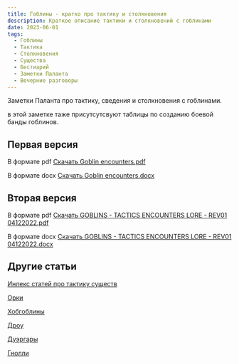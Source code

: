 ```yaml
---
title: Гоблины - кратко про тактику и столкновения
description: Краткое описание тактики и столкновений с гоблинами
date: 2023-06-01
tags:
  - Гоблины
  - Тактика
  - Столкновения
  - Существа
  - Бестиарий
  - Заметки Паланта
  - Вечерние разговоры
---
```


Заметки Паланта про тактику, сведения и столкновения с гоблинами.

в этой заметке таже присутсутсвуют таблицы по созданию боевой банды гоблинов.

## Первая версия

В формате pdf [Скачать Goblin encounters.pdf](files/downloads/Goblin%20encounters.pdf)

В формате docx [Скачать Goblin encounters.docx](/files/downloads/Goblin%20encounters.docx)

## Вторая версия

В формате pdf [Скачать GOBLINS - TACTICS ENCOUNTERS LORE - REV01 04122022.pdf](/files/downloads/GOBLINS%20-%20TACTICS%20ENCOUNTERS%20LORE%20-%20REV01%2004122022.pdf)

В формате docx [Скачать GOBLINS - TACTICS ENCOUNTERS LORE - REV01 04122022.docx](/files/downloads/GOBLINS%20-%20TACTICS%20ENCOUNTERS%20LORE%20-%20REV01%2004122022.docx)

## Другие статьи

[Инлекс статей про тактику существ](https://cyborgsandmages.com/posts/articles/bestiary-tactics-index.mdx)

[Орки](https://cyborgsandmages.com/posts/articles/orcs-tactics-lore-encounters)

[Хобгоблины](https://cyborgsandmages.com/posts/articles/hobgoblins)

[Дроу](https://cyborgsandmages.com/posts/articles/drow-tactics-lore-encounters)

[Дуэргары](https://cyborgsandmages.com/posts/articles/duergars-tactics-lore-encounters)

[Гнолли](https://cyborgsandmages.com/posts/articles/gnolls-tactics-lore-encounters)
